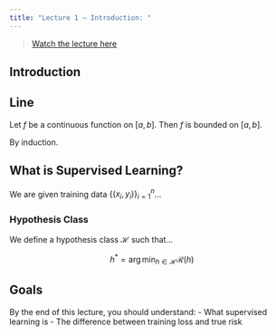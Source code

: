 ```yaml
---
title: "Lecture 1 – Introduction: "
---
```



> [Watch the lecture here](https://youtu.be/KrRD7r7y7NY?si=SoU9a1QCvwdpb7C6)


## Introduction

::: {#thm-line .theorem}

## Line
Let $f$ be a continuous function on $[a, b]$. Then $f$ is bounded on $[a, b]$.
:::

::: {.proof}
By induction.
:::

## What is Supervised Learning?

We are given training data $\{(x_i, y_i)\}_{i=1}^n$...

### Hypothesis Class

We define a hypothesis class $\mathcal{H}$ such that...

$$
h^* = \arg\min_{h \in \mathcal{H}} \mathcal{R}(h)
$$

## Goals

By the end of this lecture, you should understand:
- What supervised learning is
- The difference between training loss and true risk